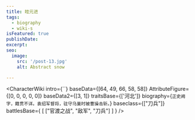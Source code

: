 ```yaml
---
title: 眭元进
tags:
  - biography
  - wiki-s
isFeatured: true
publishDate:
excerpt:
seo:
  image:
    src: '/post-13.jpg'
    alt: Abstract snow

---
```



<CharacterWiki
  intro={``}
  baseData={[64, 49, 66, 58, 58]}
  AttributeFigure={[0, 0, 0, 0, 0]}
  baseData2={[3, 1]}
  traitsBase={['河北']}
  biography={`正史阙字，籍贯不详。袁绍军督将，驻守乌巢时被曹操击斩。`}
  baseclass={["刀兵"]}
  battlesBase={
    [
      ["官渡之战", "敌军", "刀兵"]
    ]
  }
/>
